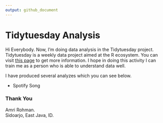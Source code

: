 ---
output: github_document
---

# Tidytuesday Analysis

Hi Everybody. Now, I'm doing data analysis in the Tidytuesday project. Tidytuesday is a weekly data project aimed at the R ecosystem. You can visit [this page](https://github.com/rfordatascience/tidytuesday) to get more information. I hope in doing this activity I can train me as a person who is able to understand data well.

I have produced several analyzes which you can see below.

* Spotify Song

### Thank You
Amri Rohman. <br>
Sidoarjo, East Java, ID.